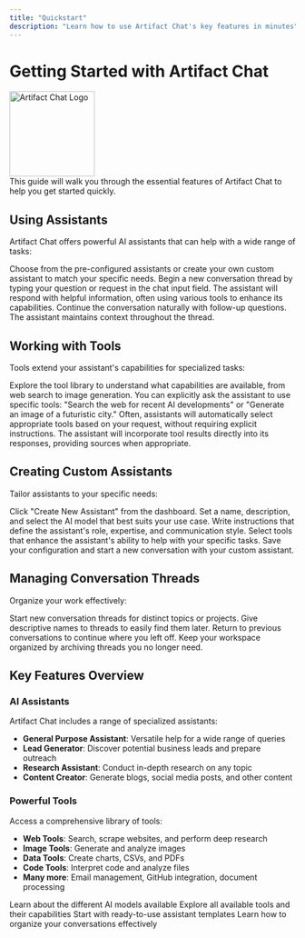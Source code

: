 ```yaml
---
title: "Quickstart"
description: "Learn how to use Artifact Chat's key features in minutes"
---
```


# Getting Started with Artifact Chat

<div className="flex justify-center my-6">
  <img
    src="/artifact-transparent-01.png"
    alt="Artifact Chat Logo"
    width="150"
  />
</div>

<Note>
  This guide will walk you through the essential features of Artifact Chat to help you get started quickly.
</Note>

## Using Assistants

Artifact Chat offers powerful AI assistants that can help with a wide range of tasks:

<Steps>
  <Step title="Select an Assistant">
    Choose from the pre-configured assistants or create your own custom assistant to match your specific needs.
  </Step>
  
  <Step title="Start a Conversation">
    Begin a new conversation thread by typing your question or request in the chat input field.
  </Step>
  
  <Step title="Review Responses">
    The assistant will respond with helpful information, often using various tools to enhance its capabilities.
  </Step>
  
  <Step title="Follow Up">
    Continue the conversation naturally with follow-up questions. The assistant maintains context throughout the thread.
  </Step>
</Steps>

## Working with Tools

Tools extend your assistant's capabilities for specialized tasks:

<Steps>
  <Step title="Understand Available Tools">
    Explore the tool library to understand what capabilities are available, from web search to image generation.
  </Step>
  
  <Step title="Request Tool Use">
    You can explicitly ask the assistant to use specific tools: "Search the web for recent AI developments" or "Generate an image of a futuristic city."
  </Step>
  
  <Step title="Automatic Tool Selection">
    Often, assistants will automatically select appropriate tools based on your request, without requiring explicit instructions.
  </Step>
  
  <Step title="Review Tool Outputs">
    The assistant will incorporate tool results directly into its responses, providing sources when appropriate.
  </Step>
</Steps>

## Creating Custom Assistants

Tailor assistants to your specific needs:

<Steps>
  <Step title="Navigate to Assistant Settings">
    Click "Create New Assistant" from the dashboard.
  </Step>
  
  <Step title="Configure Basic Details">
    Set a name, description, and select the AI model that best suits your use case.
  </Step>
  
  <Step title="Craft Your System Prompt">
    Write instructions that define the assistant's role, expertise, and communication style.
  </Step>
  
  <Step title="Attach Relevant Tools">
    Select tools that enhance the assistant's ability to help with your specific tasks.
  </Step>
  
  <Step title="Save and Start Using">
    Save your configuration and start a new conversation with your custom assistant.
  </Step>
</Steps>

## Managing Conversation Threads

Organize your work effectively:

<Steps>
  <Step title="Create New Threads">
    Start new conversation threads for distinct topics or projects.
  </Step>
  
  <Step title="Name Your Threads">
    Give descriptive names to threads to easily find them later.
  </Step>
  
  <Step title="Resume Existing Threads">
    Return to previous conversations to continue where you left off.
  </Step>
  
  <Step title="Archive Completed Threads">
    Keep your workspace organized by archiving threads you no longer need.
  </Step>
</Steps>

## Key Features Overview

### AI Assistants

Artifact Chat includes a range of specialized assistants:

- **General Purpose Assistant**: Versatile help for a wide range of queries
- **Lead Generator**: Discover potential business leads and prepare outreach
- **Research Assistant**: Conduct in-depth research on any topic
- **Content Creator**: Generate blogs, social media posts, and other content

### Powerful Tools

Access a comprehensive library of tools:

- **Web Tools**: Search, scrape websites, and perform deep research
- **Image Tools**: Generate and analyze images
- **Data Tools**: Create charts, CSVs, and PDFs
- **Code Tools**: Interpret code and analyze files
- **Many more**: Email management, GitHub integration, document processing

<CardGroup>
  <Card title="Model Selection" icon="robot" href="/guides/customizing-assistants#model-selection">
    Learn about the different AI models available
  </Card>
  <Card
    title="Tool Library"
    icon="toolbox"
    href="/concepts/tools"
  >
    Explore all available tools and their capabilities
  </Card>
  <Card title="Assistant Templates" icon="clone" href="/guides/assistants/lead-generator">
    Start with ready-to-use assistant templates
  </Card>
  <Card title="Conversation Threading" icon="comments" href="/concepts/threading">
    Learn how to organize your conversations effectively
  </Card>
</CardGroup>
